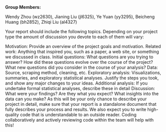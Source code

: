 
**Group Members:**

Wendy Zhou (wz2630), Jianing Liu (jl6325), Ye Yuan (yy3295), Beicheng Huang (bh2852), Zhiqi Liu (al4327)

Your report should include the following topics. Depending on your project type the amount of discussion you devote to each of them will vary:

Motivation: Provide an overview of the project goals and motivation.
Related work: Anything that inspired you, such as a paper, a web site, or something we discussed in class.
Initial questions: What questions are you trying to answer? How did these questions evolve over the course of the project? What new questions did you consider in the course of your analysis?
Data: Source, scraping method, cleaning, etc.
Exploratory analysis: Visualizations, summaries, and exploratory statistical analyses. Justify the steps you took, and show any major changes to your ideas.
Additional analysis: If you undertake formal statistical analyses, describe these in detail
Discussion: What were your findings? Are they what you expect? What insights into the data can you make?
As this will be your only chance to describe your project in detail, make sure that your report is a standalone document that fully describes your process and results. We also expect you to write high-quality code that is understandable to an outside reader. Coding collaboratively and actively reviewing code within the team will help with this!

